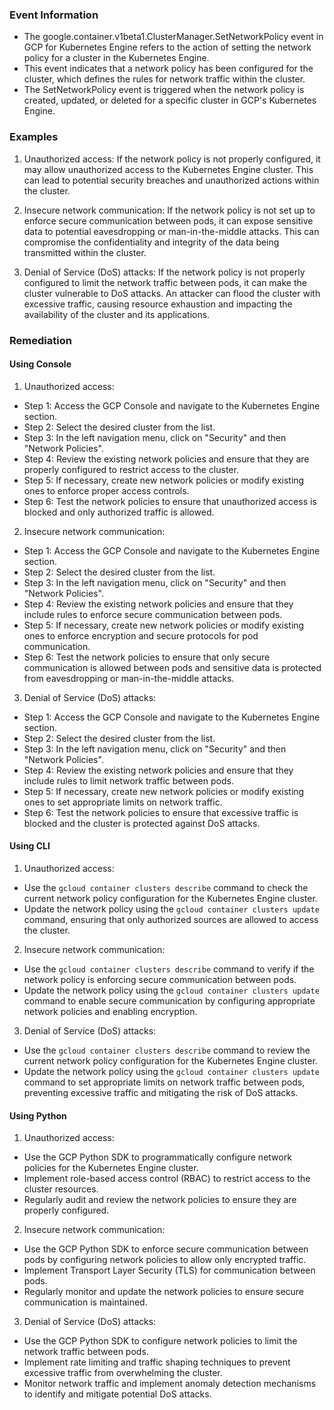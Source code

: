 
### Event Information

- The google.container.v1beta1.ClusterManager.SetNetworkPolicy event in GCP for Kubernetes Engine refers to the action of setting the network policy for a cluster in the Kubernetes Engine.
- This event indicates that a network policy has been configured for the cluster, which defines the rules for network traffic within the cluster.
- The SetNetworkPolicy event is triggered when the network policy is created, updated, or deleted for a specific cluster in GCP's Kubernetes Engine.


### Examples

1. Unauthorized access: If the network policy is not properly configured, it may allow unauthorized access to the Kubernetes Engine cluster. This can lead to potential security breaches and unauthorized actions within the cluster.

2. Insecure network communication: If the network policy is not set up to enforce secure communication between pods, it can expose sensitive data to potential eavesdropping or man-in-the-middle attacks. This can compromise the confidentiality and integrity of the data being transmitted within the cluster.

3. Denial of Service (DoS) attacks: If the network policy is not properly configured to limit the network traffic between pods, it can make the cluster vulnerable to DoS attacks. An attacker can flood the cluster with excessive traffic, causing resource exhaustion and impacting the availability of the cluster and its applications.

### Remediation

#### Using Console

1. Unauthorized access:
- Step 1: Access the GCP Console and navigate to the Kubernetes Engine section.
- Step 2: Select the desired cluster from the list.
- Step 3: In the left navigation menu, click on "Security" and then "Network Policies".
- Step 4: Review the existing network policies and ensure that they are properly configured to restrict access to the cluster.
- Step 5: If necessary, create new network policies or modify existing ones to enforce proper access controls.
- Step 6: Test the network policies to ensure that unauthorized access is blocked and only authorized traffic is allowed.

2. Insecure network communication:
- Step 1: Access the GCP Console and navigate to the Kubernetes Engine section.
- Step 2: Select the desired cluster from the list.
- Step 3: In the left navigation menu, click on "Security" and then "Network Policies".
- Step 4: Review the existing network policies and ensure that they include rules to enforce secure communication between pods.
- Step 5: If necessary, create new network policies or modify existing ones to enforce encryption and secure protocols for pod communication.
- Step 6: Test the network policies to ensure that only secure communication is allowed between pods and sensitive data is protected from eavesdropping or man-in-the-middle attacks.

3. Denial of Service (DoS) attacks:
- Step 1: Access the GCP Console and navigate to the Kubernetes Engine section.
- Step 2: Select the desired cluster from the list.
- Step 3: In the left navigation menu, click on "Security" and then "Network Policies".
- Step 4: Review the existing network policies and ensure that they include rules to limit network traffic between pods.
- Step 5: If necessary, create new network policies or modify existing ones to set appropriate limits on network traffic.
- Step 6: Test the network policies to ensure that excessive traffic is blocked and the cluster is protected against DoS attacks.

#### Using CLI

1. Unauthorized access:
- Use the `gcloud container clusters describe` command to check the current network policy configuration for the Kubernetes Engine cluster.
- Update the network policy using the `gcloud container clusters update` command, ensuring that only authorized sources are allowed to access the cluster.

2. Insecure network communication:
- Use the `gcloud container clusters describe` command to verify if the network policy is enforcing secure communication between pods.
- Update the network policy using the `gcloud container clusters update` command to enable secure communication by configuring appropriate network policies and enabling encryption.

3. Denial of Service (DoS) attacks:
- Use the `gcloud container clusters describe` command to review the current network policy configuration for the Kubernetes Engine cluster.
- Update the network policy using the `gcloud container clusters update` command to set appropriate limits on network traffic between pods, preventing excessive traffic and mitigating the risk of DoS attacks.

#### Using Python

1. Unauthorized access:
- Use the GCP Python SDK to programmatically configure network policies for the Kubernetes Engine cluster.
- Implement role-based access control (RBAC) to restrict access to the cluster resources.
- Regularly audit and review the network policies to ensure they are properly configured.

2. Insecure network communication:
- Use the GCP Python SDK to enforce secure communication between pods by configuring network policies to allow only encrypted traffic.
- Implement Transport Layer Security (TLS) for communication between pods.
- Regularly monitor and update the network policies to ensure secure communication is maintained.

3. Denial of Service (DoS) attacks:
- Use the GCP Python SDK to configure network policies to limit the network traffic between pods.
- Implement rate limiting and traffic shaping techniques to prevent excessive traffic from overwhelming the cluster.
- Monitor network traffic and implement anomaly detection mechanisms to identify and mitigate potential DoS attacks.

